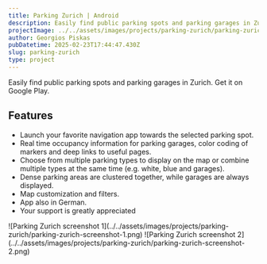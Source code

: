 ```yaml
---
title: Parking Zurich | Android
description: Easily find public parking spots and parking garages in Zurich.
projectImage: ../../assets/images/projects/parking-zurich/parking-zurich.png
author: Georgios Piskas
pubDatetime: 2025-02-23T17:44:47.430Z
slug: parking-zurich
type: project
---
```



Easily find public parking spots and parking garages in Zurich.
<LinkButton href="https://play.google.com/store/apps/details?id=com.gpiskas.parkingzurich">Get it on Google Play</LinkButton>.

## Features
- Launch your favorite navigation app towards the selected parking spot.
- Real time occupancy information for parking garages, color coding of markers and deep links to useful pages.
- Choose from multiple parking types to display on the map or combine multiple types at the same time (e.g. white, blue and garages).
- Dense parking areas are clustered together, while garages are always displayed.
- Map customization and filters. 
- App also in German.
- <LinkButton href="/about">Your support is greatly appreciated</LinkButton>

<div class="grid-p">
![Parking Zurich screenshot 1](../../assets/images/projects/parking-zurich/parking-zurich-screenshot-1.png)
![Parking Zurich screenshot 2](../../assets/images/projects/parking-zurich/parking-zurich-screenshot-2.png)
</div>